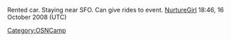 Rented car. Staying near SFO. Can give rides to event. [[User:NurtureGirl|NurtureGirl]] 18:46, 16 October 2008 (UTC)

[[Category:OSNCamp]]